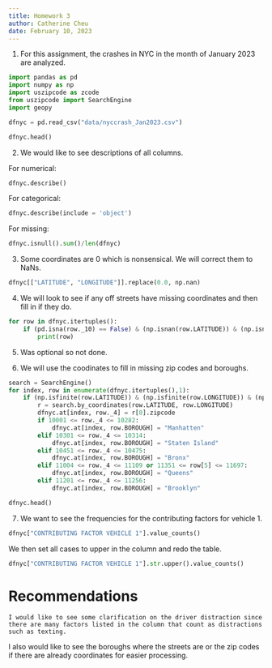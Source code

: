 ```yaml
---
title: Homework 3
author: Catherine Cheu
date: February 10, 2023
---
```


1. For this assignment, the crashes in NYC in the month of January 2023 are analyzed.

```python

import pandas as pd
import numpy as np
import uszipcode as zcode
from uszipcode import SearchEngine
import geopy

dfnyc = pd.read_csv("data/nyccrash_Jan2023.csv")

dfnyc.head()

```

2. We would like to see descriptions of all columns.

For numerical:

```python
dfnyc.describe()
```

For categorical:

```python
dfnyc.describe(include = 'object')
```

For missing:

```python
dfnyc.isnull().sum()/len(dfnyc)
```

3. Some coordinates are 0 which is nonsensical. We will correct them to NaNs.

```python
dfnyc[["LATITUDE", "LONGITUDE"]].replace(0.0, np.nan)
```

4. We will look to see if any off streets have missing coordinates and then fill in if they do.

```python

for row in dfnyc.itertuples():
	if (pd.isna(row._10) == False) & (np.isnan(row.LATITUDE)) & (np.isnan(row.LONGITUDE)):
		print(row)
```

5. Was optional so not done.

6. We will use the coodinates to fill in missing zip codes and boroughs.

```python
search = SearchEngine()
for index, row in enumerate(dfnyc.itertuples(),1):
	if (np.isfinite(row.LATITUDE)) & (np.isfinite(row.LONGITUDE)) & (np.isnan(row._4)) & (pd.isna(row.BOROUGH) == True):
		r = search.by_coordinates(row.LATITUDE, row.LONGITUDE)
		dfnyc.at[index, row._4] = r[0].zipcode
		if 10001 <= row._4 <= 10282:
			dfnyc.at[index, row.BOROUGH] = "Manhatten"
		elif 10301 <= row._4 <= 10314:
			dfnyc.at[index, row.BOROUGH] = "Staten Island"
		elif 10451 <= row._4 <= 10475:
			dfnyc.at[index, row.BOROUGH] = "Bronx"
		elif 11004 <= row._4 <= 11109 or 11351 <= row[5] <= 11697:
			dfnyc.at[index, row.BOROUGH] = "Queens"
		elif 11201 <= row._4 <= 11256:
			dfnyc.at[index, row.BOROUGH] = "Brooklyn"

dfnyc.head()
```

7. We want to see the frequencies for the contributing factors for vehicle 1.

```python
dfnyc["CONTRIBUTING FACTOR VEHICLE 1"].value_counts()
```

We then set all cases to upper in the column and redo the table.

```python

dfnyc["CONTRIBUTING FACTOR VEHICLE 1"].str.upper().value_counts()

```

# Recommendations
	I would like to see some clarification on the driver distraction since there are many factors listed in the column that count as distractions such as texting.
I also would like to see the boroughs where the streets are or the zip codes if there are already coordinates for easier processing.
